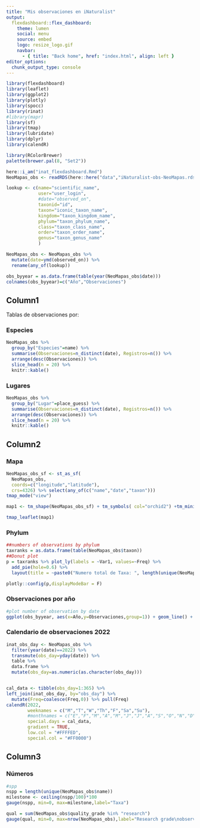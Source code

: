 ```yaml
---
title: "Mis observaciones en iNaturalist"
output: 
  flexdashboard::flex_dashboard:
    theme: lumen
    social: menu
    source: embed
    logo: resize_logo.gif
    navbar:
      - { title: "Back home", href: "index.html", align: left }
editor_options: 
  chunk_output_type: console
---
```


```r
library(flexdashboard)
library(leaflet)
library(ggplot2)
library(plotly)
library(spocc)
library(rinat)
#library(mapr)
library(sf)
library(tmap)
library(lubridate)
library(dplyr)
library(calendR)

library(RColorBrewer)
palette(brewer.pal(8, "Set2"))

```

```r

here::i_am("inat_flexdashboard.Rmd")
NeoMapas_obs <- readRDS(here::here("data","iNaturalist-obs-NeoMapas.rds"))

lookup <- c(name="scientific_name",
            user="user_login",
            #date="observed_on",
            taxonid="id",
            taxon="iconic_taxon_name",
            kingdom="taxon_kingdom_name",
            phylum="taxon_phylum_name",
            class="taxon_class_name",
            order="taxon_order_name",
            genus="taxon_genus_name"
            )

NeoMapas_obs <- NeoMapas_obs %>%
  mutate(date=ymd(observed_on)) %>% 
  rename(any_of(lookup)) 

obs_byyear = as.data.frame(table(year(NeoMapas_obs$date)))
colnames(obs_byyear)=c("Año","Observaciones") 

```


Column1{.tabset .tabset-fade data-width=250}
-------

Tablas de observaciones por:

### Especies {data-width=245}
```r

NeoMapas_obs %>% 
  group_by("Especies"=name) %>% 
  summarise(Observaciones=n_distinct(date), Registros=n()) %>%
  arrange(desc(Observaciones)) %>%
  slice_head(n = 20) %>% 
  knitr::kable()
```

### Lugares {data-width=245}

```r

NeoMapas_obs %>% 
  group_by("Lugar"=place_guess) %>% 
  summarise(Observaciones=n_distinct(date), Registros=n()) %>%
  arrange(desc(Observaciones)) %>%
  slice_head(n = 20) %>% 
  knitr::kable()
```

Column2 {.tabset .tabset-fade}
-------

### Mapa
```r
NeoMapas_obs_sf <- st_as_sf(
  NeoMapas_obs,
  coords=c("longitude","latitude"),
  crs=4326) %>% select(any_of(c("name","date","taxon")))
tmap_mode("view")

map1 <- tm_shape(NeoMapas_obs_sf) + tm_symbols( col="orchid2") +tm_minimap()

tmap_leaflet(map1)

```


### Phylum 
```r
##numbers of observations by phylum 
taxranks = as.data.frame(table(NeoMapas_obs$taxon))
##Donut plot
p = taxranks %>% plot_ly(labels = ~Var1, values=~Freq) %>% 
  add_pie(hole=0.6) %>% 
  layout(title = ~paste0("Numero total de Taxa: ", length(unique(NeoMapas_obs$taxonid)))) 

plotly::config(p,displayModeBar = F) 
```

### Observaciones por año
```r
#plot number of observation by date 
ggplot(obs_byyear, aes(x=Año,y=Observaciones,group=1)) + geom_line() + geom_point()+ xlab("Año") + ylab("Observaciones") + theme_minimal()

```


### Calendario de observaciones 2022
```r
inat_obs_day <- NeoMapas_obs %>% 
  filter(year(date)==2022) %>% 
  transmute(obs_day=yday(date)) %>% 
  table %>%
  data.frame %>%
  mutate(obs_day=as.numeric(as.character(obs_day)))


cal_data <- tibble(obs_day=1:365) %>% 
left_join(inat_obs_day, by="obs_day") %>%
  mutate(Freq=coalesce(Freq,0)) %>% pull(Freq)
calendR(2022,
        weeknames = c("M","T","W","Th","F","Sa","Su"),
        #monthnames = c("E","F","M","A","M","J","J","A","S","O","N","D"),
        special.days = cal_data,
        gradient = TRUE,
        low.col = "#FFFFED",
        special.col = "#FF0000")

```

Column3{data-width=150}
-------

### Números
```r
#spp 
nspp = length(unique(NeoMapas_obs$name))
milestone <- ceiling(nspp/100)*100
gauge(nspp, min=0, max=milestone,label="Taxa")

qual = sum(NeoMapas_obs$quality_grade %in% "research")
gauge(qual, min=0, max=nrow(NeoMapas_obs),label="Research grade\nobservations")

```


